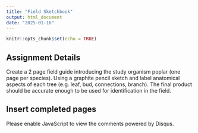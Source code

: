 ```yaml
---
title: "Field Sketchbook"
output: html_document
date: "2025-01-16"
---
```


```r
knitr::opts_chunk$set(echo = TRUE)
```

## Assignment Details
Create a 2 page field guide introducing the study organism poplar (one page per species). Using a graphite pencil sketch and label anatomical aspects of each tree (e.g. leaf, bud, connections, branch). The final product should be accurate enough to be used for identification in the field.


## Insert completed pages














<div id="disqus_thread"></div>
<script>
    var disqus_config = function () {
        this.page.url = window.location.href;
        this.page.identifier = window.location.pathname;
    };
    (function() { // DON'T EDIT BELOW THIS LINE
        var d = document, s = d.createElement('script');
        s.src = 'https://inde-study.disqus.com/embed.js';
        s.setAttribute('data-timestamp', +new Date());
        (d.head || d.body).appendChild(s);
    })();
</script>
<noscript>Please enable JavaScript to view the comments powered by Disqus.</noscript>

